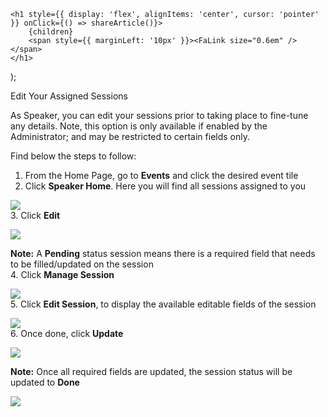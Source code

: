 

    <h1 style={{ display: 'flex', alignItems: 'center', cursor: 'pointer' }} onClick={() => shareArticle()}>
        {children} 
        <span style={{ marginLeft: '10px' }}><FaLink size="0.6em" /></span>
    </h1>
);

<ToastContainer />

<ClickableTitle>Edit Your Assigned Sessions</ClickableTitle>




As Speaker, you can edit your sessions prior to taking place to fine-tune any details. Note, this option is only available if enabled by the Administrator; and may be restricted to certain fields only.  


Find below the steps to follow: 


1. From the Home Page, go to **Events** and click the desired event tile   
2. Click **Speaker Home**. Here you will find all sessions assigned to you


![](../../../resources/article-images/14511187243283-Edit-Your-Assigned-Sessions_1.png)  
3. Click **Edit**


**![](../../../resources/article-images/14511187243283-Edit-Your-Assigned-Sessions_2.png)**


**Note:** A **Pending** status session means there is a required field that needs to be filled/updated on the session  
4. Click **Manage Session**


![](../../../resources/article-images/14511187243283-Edit-Your-Assigned-Sessions_3.png)   
5. Click **Edit Session**, to display the available editable fields of the session


![](../../../resources/article-images/14511187243283-Edit-Your-Assigned-Sessions_4.png)  
6. Once done, click **Update**


**![](../../../resources/article-images/14511187243283-Edit-Your-Assigned-Sessions_5.png)**


**Note:** Once all required fields are updated, the session status will be updated to **Done**


**![](../../../resources/article-images/14511187243283-Edit-Your-Assigned-Sessions_6.png)**



